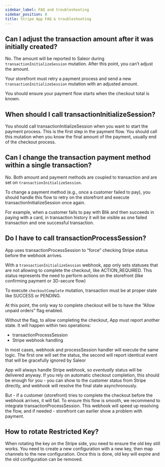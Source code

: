 ```yaml
---
sidebar_label: FAQ and troubleshooting
sidebar_position: 8
title: Stripe App FAQ & troubleshooting
---
```


## Can I adjust the transaction amount after it was initially created?

No. The amount will be reported to Saleor during `transactionInitializeSession` mutation. After this point, you can’t adjust the amount.

Your storefront must retry a payment process and send a new `transactionInitializeSession` mutation with an adjusted amount.

You should ensure your payment flow starts when the checkout total is known.

## When should I call transactionInitializeSession?

You should call transactionInitializeSession when you want to start the payment process. This is the first step in the payment flow.
You should call this mutation when you know the final amount of the payment, usually end of the checkout process.

## Can I change the transaction payment method within a single transaction?

No. Both amount and payment methods are coupled to transaction and are set on `transactionInitializeSession`.

To change a payment method (e.g., once a customer failed to pay), you should handle this flow to retry on the storefront and execute transactionInitializeSession once again.

For example, when a customer fails to pay with Blik and then succeeds in paying with a card, in transaction history it will be visible as one failed transaction and one successful transaction.

## Do I have to call transactionProcessSession?

App uses transactionProcessSession to “force” checking Stripe status before the webhook arrives.

With a `transactionInitializeSession` webhook, app only sets statuses that are not allowing to complete the checkout, like ACTION_REQUIRED. This status represents the need to perform actions on the storefront (like confirming payment or 3D-secure flow)

To execute `checkoutComplete` mutation, transaction must be at proper state like SUCCESS or PENDING.

At this point, the only way to complete checkout will be to have the “Allow unpaid orders” flag enabled.

Without the flag, to allow completing the checkout, App must report another state. It will happen within two operations:

- transactionProcessSession
- Stripe webhook handling

In most cases, webhook and processSession handler will execute the same logic. The first one will set the status, the second will report identical event that will be gracefully ignored by Saleor

App will always handle Stripe webhook, so *eventually* status will be delivered anyway. If you rely on automatic checkout completion, this should be enough for you - you can show to the customer status from Stripe directly, and webhook will resolve the final state asynchronously.

But - if a customer (storefront) tries to complete the checkout before the webhook arrives, it will fail. To ensure this flow is smooth, we recommend to integrate transactionProcessSession. This webhook will speed up resolving the flow, and if needed - storefront can earlier show a problem with payment.

## How to rotate Restricted Key?

When rotating the key on the Stripe side, you need to ensure the old key still works. You need to create a new configuration with a new key, then map channels to the new configuration.
Once this is done, old key will expire and the old configuration can be removed.